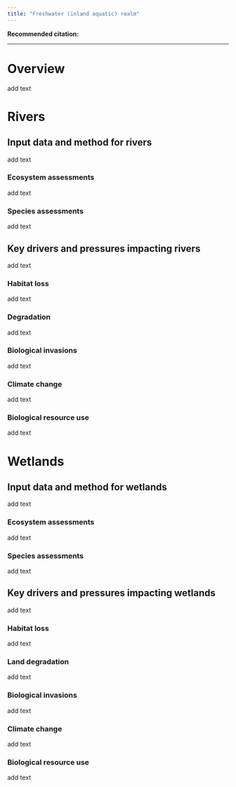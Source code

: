 ```yaml
---
title: "Freshwater (inland aquatic) realm"
---
```


**Recommended citation:**

------------------------------------------------------------------------

# Overview

add text

# Rivers

## Input data and method for rivers

add text

### Ecosystem assessments

add text

### Species assessments

add text

## Key drivers and pressures impacting rivers

add text

### Habitat loss

add text

### Degradation

add text

### Biological invasions

add text

### Climate change

add text

### Biological resource use

add text

# Wetlands

## Input data and method for wetlands

add text

### Ecosystem assessments

add text

### Species assessments

add text

## Key drivers and pressures impacting wetlands

add text

### Habitat loss

add text

### Land degradation

add text

### Biological invasions

add text

### Climate change

add text

### Biological resource use

add text
